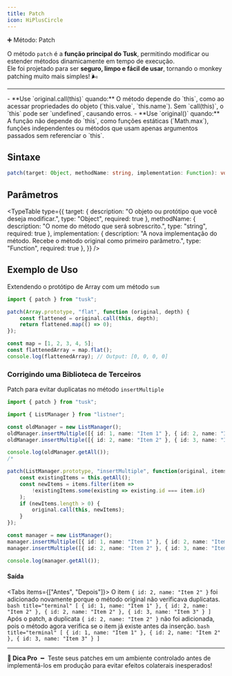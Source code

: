 ```yaml
---
title: Patch
icon: HiPlusCircle
---
```


<div className="w-full flex items-center justify-center"><span className="text-4xl font-bold">➕ Método: Patch</span></div>

O método `patch` é a **função principal do Tusk**, permitindo modificar ou estender métodos dinamicamente em tempo de execução.  
Ele foi projetado para ser **seguro, limpo e fácil de usar**, tornando o monkey patching muito mais simples! 🌬️

---

<Callout type="info" title="Diferenças Entre 'original()' e 'original.call(this)'">
  - **Use `original.call(this)` quando:** O método depende do `this`, como ao acessar propriedades do objeto (`this.value`, `this.name`). Sem `call(this)`, o `this` pode ser `undefined`, causando erros.
  - **Use `original()` quando:** A função não depende do `this`, como funções estáticas (`Math.max`), funções independentes ou métodos que usam apenas argumentos passados sem referenciar o `this`.
</Callout>

## Sintaxe
```ts
patch(target: Object, methodName: string, implementation: Function): void;
``` 

## Parâmetros
<TypeTable
  type={{
    target: {
      description:
        "O objeto ou protótipo que você deseja modificar.",
      type: "Object",
      required: true
    },
    methodName: {
      description:
        "O nome do método que será sobrescrito.",
      type: "string",
      required: true
    },
    implementation: {
      description:
        "A nova implementação do método. Recebe o método original como primeiro parâmetro.",
      type: "Function",
      required: true
    },
  }}
/>

## Exemplo de Uso
Extendendo o protótipo de Array com um método `sum`
```ts title="math.ts"
import { patch } from "tusk";

patch(Array.prototype, "flat", function (original, depth) {
    const flattened = original.call(this, depth); 
    return flattened.map(() => 0); 
});

const map = [1, 2, 3, 4, 5];
const flattenedArray = map.flat();
console.log(flattenedArray); // Output: [0, 0, 0, 0]
``` 

### Corrigindo uma Biblioteca de Terceiros
Patch para evitar duplicatas no método `insertMultiple`
```ts title="list.ts"
import { patch } from "tusk";

import { ListManager } from "listner";

const oldManager = new ListManager();
oldManager.insertMultiple([{ id: 1, name: "Item 1" }, { id: 2, name: "Item 2" }]);
oldManager.insertMultiple([{ id: 2, name: "Item 2" }, { id: 3, name: "Item 3" }]);

console.log(oldManager.getAll());
/*                                                                                   */

patch(ListManager.prototype, "insertMultiple", function(original, items) {
    const existingItems = this.getAll();
    const newItems = items.filter(item => 
        !existingItems.some(existing => existing.id === item.id)
    );
    if (newItems.length > 0) {
        original.call(this, newItems);
    }
});

const manager = new ListManager();
manager.insertMultiple([{ id: 1, name: "Item 1" }, { id: 2, name: "Item 2" }]);
manager.insertMultiple([{ id: 2, name: "Item 2" }, { id: 3, name: "Item 3" }]);

console.log(manager.getAll());
```
#### Saída
<Tabs items={["Antes", "Depois"]}>
    <Tab>
        O item `{ id: 2, name: "Item 2" }` foi adicionado novamente porque o método original não verificava duplicatas.
        ```bash title="terminal"
        [
            { id: 1, name: "Item 1" },
            { id: 2, name: "Item 2" },
            { id: 2, name: "Item 2" },
            { id: 3, name: "Item 3" }
        ]
        ```
    </Tab>
    <Tab>
        Após o patch, a duplicata `{ id: 2, name: "Item 2" }` não foi adicionada, pois o método agora verifica se o item já existe antes da inserção.
        ```bash title="terminal"
        [
            { id: 1, name: "Item 1" },
            { id: 2, name: "Item 2" },
            { id: 3, name: "Item 3" }
        ]
        ```
    </Tab>
</Tabs>

---

**🧠 Dica Pro** ╺╸ Teste seus patches em um ambiente controlado antes de implementá-los em produção para evitar efeitos colaterais inesperados!